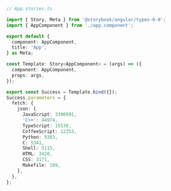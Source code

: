 ```ts
// App.stories.ts

import { Story, Meta } from '@storybook/angular/types-6-0';
import { AppComponent } from './app.component';

export default {
  component: AppComponent,
  title: 'App',
} as Meta;

const Template: Story<AppComponent> = (args) => ({
  component: AppComponent,
  props: args,
});

export const Success = Template.bind({});
Success.parameters = {
  fetch: {
    json: {
      JavaScript: 3390991,
      'C++': 44974,
      TypeScript: 15530,
      CoffeeScript: 12253,
      Python: 9383,
      C: 5341,
      Shell: 5115,
      HTML: 3420,
      CSS: 3171,
      Makefile: 189,
    },
  },
};
```
